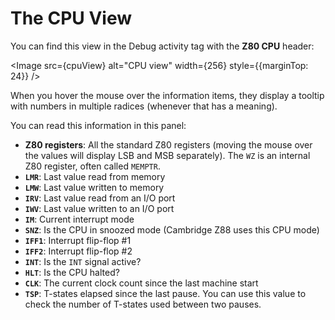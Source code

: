 
# The CPU View

You can find this view in the Debug activity tag with the **Z80 CPU** header:

<Image src={cpuView} alt="CPU view" width={256} style={{marginTop: 24}} />

When you hover the mouse over the information items, they display a tooltip with numbers in multiple radices (whenever that has a meaning).

You can read this information in this panel:
- **Z80 registers**: All the standard Z80 registers (moving the mouse over the values will display LSB and MSB separately). The `WZ` is an internal Z80 register, often called `MEMPTR`.
- **`LMR`**: Last value read from memory
- **`LMW`**: Last value written to memory
- **`IRV`**: Last value read from an I/O port
- **`IWV`**: Last value written to an I/O port
- **`IM`**: Current interrupt mode
- **`SNZ`**: Is the CPU in snoozed mode (Cambridge Z88 uses this CPU mode)
- **`IFF1`**:  Interrupt flip-flop #1
- **`IFF2`**:  Interrupt flip-flop #2
- **`INT`**: Is the `INT` signal active?
- **`HLT`**: Is the CPU halted?
- **`CLK`**: The current clock count since the last machine start
- **`TSP`**: T-states elapsed since the last pause. You can use this value to check the number of T-states used between two pauses.
